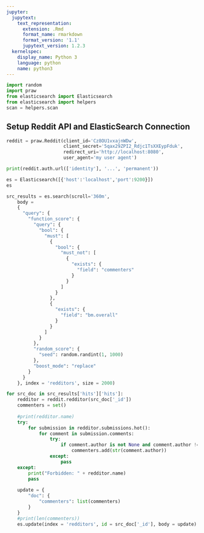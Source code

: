 ```yaml
---
jupyter:
  jupytext:
    text_representation:
      extension: .Rmd
      format_name: rmarkdown
      format_version: '1.1'
      jupytext_version: 1.2.3
  kernelspec:
    display_name: Python 3
    language: python
    name: python3
---
```


```python
import random
import praw
from elasticsearch import Elasticsearch
from elasticsearch import helpers
scan = helpers.scan
```

## Setup Reddit API and ElasticSearch Connection

```python
reddit = praw.Reddit(client_id='Cz8OU1vxajnWDw',
                     client_secret='5qax29ZPI2_Rdjc1TsXXEypFduk',
                     redirect_uri='http://localhost:8080',
                     user_agent='my user agent')

print(reddit.auth.url(['identity'], '...', 'permanent'))

es = Elasticsearch([{'host':'localhost','port':9200}])
es
```

```python
src_results = es.search(scroll='360m',      
    body =
    {
      "query": {
        "function_score": {
          "query": {
            "bool": {
              "must": [
                {
                  "bool": {
                    "must_not": [
                      {
                        "exists": {
                          "field": "commenters"
                        }
                      }
                    ]
                  }
                },
                {
                  "exists": {
                    "field": "bm.overall"
                  }
                }
              ]
            }
          },
          "random_score": {
            "seed": random.randint(1, 1000)
          },
          "boost_mode": "replace"
        }
      }
    }, index = 'redditors', size = 2000)

for src_doc in src_results['hits']['hits']:
    redditor = reddit.redditor(src_doc['_id'])
    commenters = set()
    
    #print(redditor.name)
    try:
        for submission in redditor.submissions.hot():
            for comment in submission.comments:
                try:
                    if comment.author is not None and comment.author != redditor.name:
                        commenters.add(str(comment.author))
                except:
                    pass
    except:
        print("Forbidden: " + redditor.name)
        pass
    
    update = {
        "doc": {
            "commenters": list(commenters)
        }
    }
    #print(len(commenters))
    es.update(index = 'redditors', id = src_doc['_id'], body = update)
    


```
